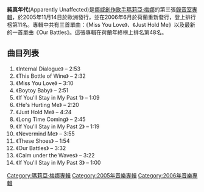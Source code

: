 {{Otheruses|subject=挪威歌手的專輯|other=其他|純真年代}}  
{{Infobox Album | <!-- See Wikipedia:WikiProject_Albums -->
| Name        = Apparently Unaffected
| Type        = 專輯
| Artist      = [[瑪莉亞·梅娜|瑪莉亞·梅娜]]
| Cover       = 
| Released    = 2005年11月14日
| Recorded    = Viagram Studios, 2005
| Genre       = [[流行音樂|流行音樂]]
| Length      = 37:06
| Label       = [[新力音樂|新力音樂]]、歐洲[[哥倫比亞唱片|哥倫比亞唱片]]
| Producer    = 
| Reviews     = 
| Last album  = 《White Turns Blue》<br>(2004)
| This album  = 《純真年代》<br>(2005/2006)
| Next album  = 
}}
'''純真年代'''(Apparently Unaffected)是[[挪威|挪威]][[創作歌手|創作歌手]][[瑪莉亞·梅娜|瑪莉亞·梅娜]]的第三張[[錄音室專輯|錄音室專輯]]，於2005年11月14日於歐洲發行，並在2006年6月於荷蘭重新發行，登上排行榜第11名。專輯中共有三首單曲：《Miss You Love》、《Just Hold Me》以及最新的一首單曲《Our Battles》。這張專輯在荷蘭年終榜上排名第48名。

==曲目列表==
#《Internal Dialogue》 – 2:53
#《This Bottle of Wine》 – 2:32
#《Miss You Love》 – 3:10
#《Boytoy Baby》 – 2:51
#《If You'll Stay in My Past 1》 – 1:09
#《He's Hurting Me》 – 2:20
#《Just Hold Me》 – 4:24
#《Long Time Coming》 – 2:45
#《If You'll Stay in My Past 2》 – 1:19
#《Nevermind Me》 – 3:55
#《These Shoes》 – 1:54
#《Our Battles》 – 3:32
#《Calm under the Waves》 – 3:22
#《If You'll Stay in My Past 3》 – 1:00
{{Album-stub}}

[[Category:瑪莉亞·梅娜專輯|Category:瑪莉亞·梅娜專輯]]
[[Category:2005年音樂專輯|Category:2005年音樂專輯]]
[[Category:2006年音樂專輯|Category:2006年音樂專輯]]